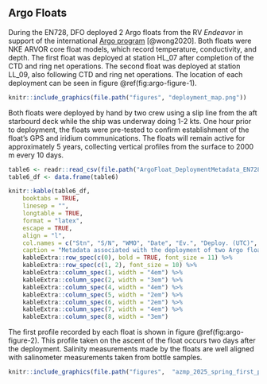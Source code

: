 
## Argo Floats {#argo-floats}

During the EN728, DFO deployed 2 Argo floats from the RV _Endeavor_ in support of the international [Argo program](https://argo.ucsd.edu/) [@wong2020]. Both floats were NKE ARVOR core float models, which record temperature, conductivity, and depth. The first float was deployed at station HL_07 after completion of the CTD and ring net operations. The second float was deployed at station LL_09, also following CTD and ring net operations. The location of each deployment can be seen in figure \@ref(fig:argo-figure-1).

```r
knitr::include_graphics(file.path("figures", "deployment_map.png"))
```

Both floats were deployed by hand by two crew using a slip line from the aft starbourd deck while the ship was underway doing 1-2 kts. One hour prior to deployment, the floats were pre-tested to confirm establishment of the float's GPS and iridium communications. The floats will remain active for approximately 5 years, collecting vertical profiles from the surface to 2000 m every 10 days. 

\hspace*{-0.2in}


```r
table6 <- readr::read_csv(file.path("ArgoFloat_DeploymentMetadata_EN728.csv"))
table6_df <- data.frame(table6)

knitr::kable(table6_df,
    booktabs = TRUE,
    linesep = "",
    longtable = TRUE,
    format = "latex",
    escape = TRUE,
    align = "l",
    col.names = c("Stn", "S/N", "WMO", "Date", "Ev.", "Deploy. (UTC)", "Lat. (DD)", "Lon. (DD)"),
    caption = "Metadata associated with the deployment of two Argo floats during the spring AZMP EN728 survey. The WMO and serial numbers (S/N) of each float are provided, along with the time of deployment (UTC), and associated date, event, station, and latitude and longitude (in decimal degrees) of deployment.") %>%
    kableExtra::row_spec(c(0), bold = TRUE, font_size = 11) %>%
    kableExtra::row_spec(c(1, 2), font_size = 10) %>%
    kableExtra::column_spec(1, width = "4em") %>%
    kableExtra::column_spec(2, width = "3em") %>%
    kableExtra::column_spec(4, width = "4em") %>%
    kableExtra::column_spec(5, width = "2em") %>%
    kableExtra::column_spec(6, width = "2em") %>%
    kableExtra::column_spec(7, width = "4em") %>%
    kableExtra::column_spec(8, width = "3em")
```

The first profile recorded by each float is shown in figure \@ref(fig:argo-figure-2). This profile taken on the ascent of the float occurs two days after the deployment. Salinity measurements made by the floats are well aligned with salinometer measurements taken from bottle samples. 

```r
knitr::include_graphics(file.path("figures",  "azmp_2025_spring_first_profiles.png"))
```

\clearpage

